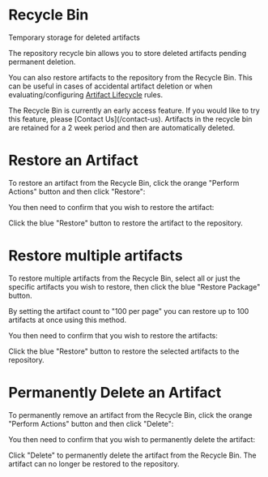 
# Recycle Bin

Temporary storage for deleted artifacts

The repository recycle bin allows you to store deleted artifacts pending permanent deletion. 

You can also restore artifacts to the repository from the Recycle Bin. This can be useful in cases of accidental artifact deletion or when evaluating/configuring [Artifact Lifecycle](doc:retention-lifecycle) rules.    

<Note variant="note" headline="Early Access Feature">
The Recycle Bin is currently an early access feature. If you would like to try this feature, please [Contact Us](/contact-us).
</Note>

<Note variant="warning" headline="Artifact Retention">
Artifacts in the recycle bin are retained for a 2 week period and then are automatically deleted.
</Note>

# Restore an Artifact

To restore an artifact from the Recycle Bin, click the orange "Perform Actions" button and then click "Restore":

<BlockImage src={img3c588a7_recycle_bin_restore} alt="Restore an artifact"></BlockImage>

You then need to confirm that you wish to restore the artifact: 

<BlockImage src={imgcc4f39b_recycle_bin_restore_confirmation} alt=""></BlockImage>

Click the blue "Restore" button to restore the artifact to the repository. 

# Restore multiple artifacts

To restore multiple artifacts from the Recycle Bin, select all or just the specific artifacts you wish to restore, then click the blue "Restore Package" button. 

<BlockImage src={img4f72713_recycle_bin_restore_multiple} alt="Restore multiple artifacts"></BlockImage>

By setting the artifact count to "100 per page" you can restore up to 100 artifacts at once using this method.

You then need to confirm that you wish to restore the artifacts:

<BlockImage src={img4cef609_Screenshot_2024_07_26_at_11_21_31} alt=""></BlockImage>

Click the blue "Restore" button to restore the selected artifacts to the repository. 

# Permanently Delete an Artifact

To permanently remove an artifact from the Recycle Bin, click the orange "Perform Actions" button and then click "Delete":

<BlockImage src={imgb29925f_recycle_bin_delete} alt=""></BlockImage>

You then need to confirm that you wish to permanently delete the artifact:

<BlockImage src={imgf6d126e_recycle_bin_delete_confim} alt=""></BlockImage>

Click "Delete" to permanently delete the artifact from the Recycle Bin. The artifact can no longer be restored to the repository.
